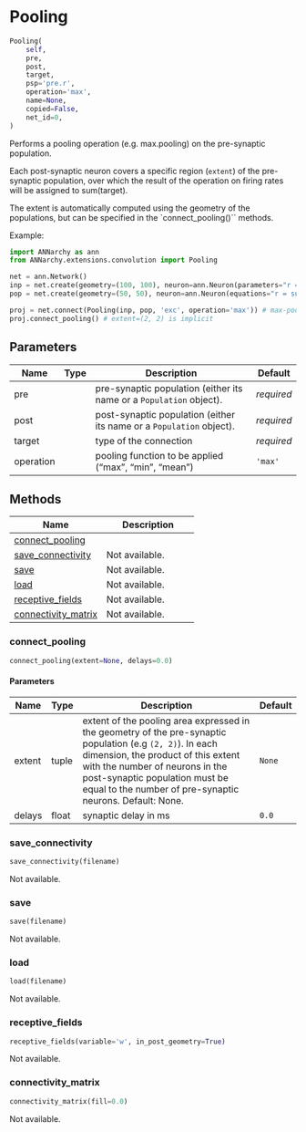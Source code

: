 # Pooling { #ANNarchy.extensions.convolution.Pooling.Pooling }

```python
Pooling(
    self,
    pre,
    post,
    target,
    psp='pre.r',
    operation='max',
    name=None,
    copied=False,
    net_id=0,
)
```

Performs a pooling operation (e.g. max.pooling) on the pre-synaptic population.

Each post-synaptic neuron covers a specific region (``extent``) of the pre-synaptic
population, over which the result of the operation on firing rates will be
assigned to sum(target).

The extent is automatically computed using the geometry of the populations, but can be specified in the `connect_pooling()`` methods.

Example:

```python
import ANNarchy as ann
from ANNarchy.extensions.convolution import Pooling

net = ann.Network()
inp = net.create(geometry=(100, 100), neuron=ann.Neuron(parameters="r = 0.0"))
pop = net.create(geometry=(50, 50), neuron=ann.Neuron(equations="r = sum(exc)"))

proj = net.connect(Pooling(inp, pop, 'exc', operation='max')) # max-pooling
proj.connect_pooling() # extent=(2, 2) is implicit
```

## Parameters {.doc-section .doc-section-parameters}

| Name      | Type   | Description                                                            | Default    |
|-----------|--------|------------------------------------------------------------------------|------------|
| pre       |        | pre-synaptic population (either its name or a ``Population`` object).  | _required_ |
| post      |        | post-synaptic population (either its name or a ``Population`` object). | _required_ |
| target    |        | type of the connection                                                 | _required_ |
| operation |        | pooling function to be applied ("max", "min", "mean")                  | `'max'`    |

## Methods

| Name | Description |
| --- | --- |
| [connect_pooling](#ANNarchy.extensions.convolution.Pooling.Pooling.connect_pooling) |  |
| [save_connectivity](#ANNarchy.extensions.convolution.Pooling.Pooling.save_connectivity) | Not available. |
| [save](#ANNarchy.extensions.convolution.Pooling.Pooling.save) | Not available. |
| [load](#ANNarchy.extensions.convolution.Pooling.Pooling.load) | Not available. |
| [receptive_fields](#ANNarchy.extensions.convolution.Pooling.Pooling.receptive_fields) | Not available. |
| [connectivity_matrix](#ANNarchy.extensions.convolution.Pooling.Pooling.connectivity_matrix) | Not available. |

### connect_pooling { #ANNarchy.extensions.convolution.Pooling.Pooling.connect_pooling }

```python
connect_pooling(extent=None, delays=0.0)
```



#### Parameters {.doc-section .doc-section-parameters}

| Name   | Type   | Description                                                                                                                                                                                                                                                                        | Default   |
|--------|--------|------------------------------------------------------------------------------------------------------------------------------------------------------------------------------------------------------------------------------------------------------------------------------------|-----------|
| extent | tuple  | extent of the pooling area expressed in the geometry of the pre-synaptic population (e.g ``(2, 2)``). In each dimension, the product of this extent with the number of neurons in the post-synaptic population must be equal to the number of pre-synaptic neurons. Default: None. | `None`    |
| delays | float  | synaptic delay in ms                                                                                                                                                                                                                                                               | `0.0`     |

### save_connectivity { #ANNarchy.extensions.convolution.Pooling.Pooling.save_connectivity }

```python
save_connectivity(filename)
```

Not available.

### save { #ANNarchy.extensions.convolution.Pooling.Pooling.save }

```python
save(filename)
```

Not available.

### load { #ANNarchy.extensions.convolution.Pooling.Pooling.load }

```python
load(filename)
```

Not available.

### receptive_fields { #ANNarchy.extensions.convolution.Pooling.Pooling.receptive_fields }

```python
receptive_fields(variable='w', in_post_geometry=True)
```

Not available.

### connectivity_matrix { #ANNarchy.extensions.convolution.Pooling.Pooling.connectivity_matrix }

```python
connectivity_matrix(fill=0.0)
```

Not available.